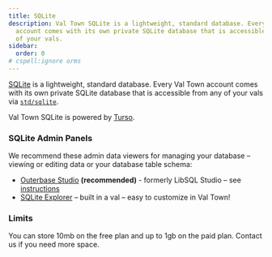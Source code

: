 ```yaml
---
title: SQLite
description: Val Town SQLite is a lightweight, standard database. Every Val Town
  account comes with its own private SQLite database that is accessible from any
  of your vals.
sidebar:
  order: 0
# cspell:ignore orms
---
```



[SQLite](https://www.sqlite.org/) is a lightweight, standard database. Every Val Town account comes with its own private SQLite database that is accessible from any of your vals via [`std/sqlite`](https://www.val.town/v/std/sqlite).

Val Town SQLite is powered by [Turso](https://turso.tech/).

<CardGrid>
  <LinkCard
    title="Usage"
    description="How to use Val Town SQLite in your vals"
    href="/reference/std/sqlite/usage"
  />
  <LinkCard
    title="Migrations"
    description="How to manage your database schema"
    href="/reference/std/sqlite/migrations"
  />
  <LinkCard
    title="ORMs"
    description="How to use ORMs with Val Town SQLite"
    href="/reference/std/sqlite/orms"
  />
</CardGrid>

### SQLite Admin Panels

We recommend these admin data viewers for managing your database – viewing or editing data or your database table schema:

- [Outerbase Studio](https://libsqlstudio.com/) **(recommended)** - formerly LibSQL Studio – see [instructions](https://libsqlstudio.com/docs/connect-valtown)
- [SQLite Explorer](https://www.val.town/v/nbbaier/sqliteExplorerApp) – built in a val – easy to customize in Val Town!

### Limits

You can store 10mb on the free plan and up to 1gb on the paid plan. Contact us if you need more space.
